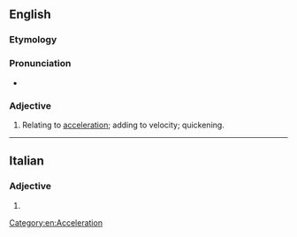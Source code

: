 ==English==

===Etymology===
{{suffix|en|accelerate|ive}}

===Pronunciation===
* {{a|US}} {{IPA|en|/ɪk.ˈsɛl.ə.ˌɹeɪt.ɪv/|/æk.ˈsɛl.ə.ˌɹeɪt.ɪv/}}

===Adjective===
{{en-adj}}

# Relating to [[acceleration]]; adding to velocity; quickening.

[[Category:en:Acceleration]]
----

==Italian==

===Adjective===
{{head|it|adjective form}}

# {{feminine plural of|it|accelerativo}}